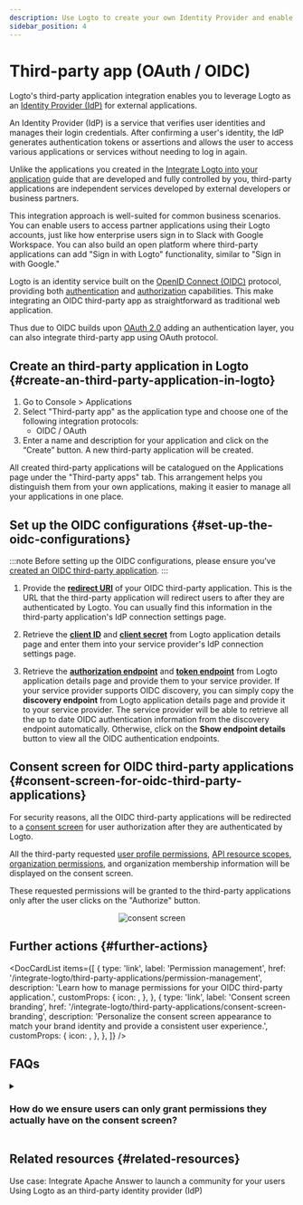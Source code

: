 ```yaml
---
description: Use Logto to create your own Identity Provider and enable SSO for third-party applications. Effortlessly integrate OIDC / OAuth application.
sidebar_position: 4
---
```



# Third-party app (OAuth / OIDC)

Logto's third-party application integration enables you to leverage Logto as an [Identity Provider (IdP)](https://auth.wiki/identity-provider) for external applications.

An Identity Provider (IdP) is a service that verifies user identities and manages their login credentials. After confirming a user's identity, the IdP generates authentication tokens or assertions and allows the user to access various applications or services without needing to log in again.

Unlike the applications you created in the [Integrate Logto into your application](/integrate-logto/integrate-logto-into-your-application) guide that are developed and fully controlled by you, third-party applications are independent services developed by external developers or business partners.

This integration approach is well-suited for common business scenarios. You can enable users to access partner applications using their Logto accounts, just like how enterprise users sign in to Slack with Google Workspace. You can also build an open platform where third-party applications can add "Sign in with Logto" functionality, similar to "Sign in with Google."

Logto is an identity service built on the [OpenID Connect (OIDC)](https://auth.wiki/openid-connect) protocol, providing both [authentication](https://auth.wiki/authentication) and [authorization](https://auth.wiki/authorization) capabilities. This make integrating an OIDC third-party app as straightforward as traditional web application.

Thus due to OIDC builds upon [OAuth 2.0](https://auth.wiki/oauth-2.0) adding an authentication layer, you can also integrate third-party app using OAuth protocol.

## Create an third-party application in Logto \{#create-an-third-party-application-in-logto}

1. Go to <CloudLink to="/applications">Console > Applications</CloudLink>
2. Select "Third-party app" as the application type and choose one of the following integration protocols:
   - OIDC / OAuth
3. Enter a name and description for your application and click on the “Create” button. A new third-party application will be created.

All created third-party applications will be catalogued on the Applications page under the "Third-party apps" tab. This arrangement helps you distinguish them from your own applications, making it easier to manage all your applications in one place.

## Set up the OIDC configurations \{#set-up-the-oidc-configurations}

:::note
Before setting up the OIDC configurations, please ensure you've [created an OIDC third-party application](/quick-starts/third-party-oidc).
:::

1. Provide the [**redirect URI**](/integrate-logto/application-data-structure#redirect-uris) of your OIDC third-party application. This is the URL that the third-party application will redirect users to after they are authenticated by Logto.
   You can usually find this information in the third-party application's IdP connection settings page.

2. Retrieve the [**client ID**](/integrate-logto/application-data-structure#application-id) and [**client secret**](/integrate-logto/application-data-structure#application-secret) from Logto application details page and enter them into your service provider's IdP connection settings page.

3. Retrieve the [**authorization endpoint**](/integrate-logto/application-data-structure#authorization-endpoint) and [**token endpoint**](/integrate-logto/application-data-structure#token-endpoint) from Logto application details page and provide them to your service provider.
   If your service provider supports OIDC discovery, you can simply copy the **discovery endpoint** from Logto application details page and provide it to your service provider. The service provider will be able to retrieve all the up to date OIDC authentication information from the discovery endpoint automatically.
   Otherwise, click on the **Show endpoint details** button to view all the OIDC authentication endpoints.

## Consent screen for OIDC third-party applications \{#consent-screen-for-oidc-third-party-applications}

For security reasons, all the OIDC third-party applications will be redirected to a [consent screen](/end-user-flows/consent-screen) for user authorization after they are authenticated by Logto.

All the third-party requested [user profile permissions](/integrate-logto/third-party-applications/permission-management#user-permissions-user-profile-scopes), [API resource scopes](/integrate-logto/third-party-applications/permission-management#api-resource-permissions-api-resource-scopes), [organization permissions](/integrate-logto/third-party-applications/permission-management#organization-permissions-organization-scopes), and organization membership information will be displayed on the consent screen.

These requested permissions will be granted to the third-party applications only after the user clicks on the "Authorize" button.

<center>
  <img src="/img/assets/consent-screen.webp" alt="consent screen" width={500} />
</center>

## Further actions \{#further-actions}

<DocCardList
  items={[
    {
      type: 'link',
      label: 'Permission management',
      href: '/integrate-logto/third-party-applications/permission-management',
      description: 'Learn how to manage permissions for your OIDC third-party application.',
      customProps: {
        icon: <AuthorizationIcon width={20} height={20} />,
      },
    },
    {
      type: 'link',
      label: 'Consent screen branding',
      href: '/integrate-logto/third-party-applications/consent-screen-branding',
      description:
        'Personalize the consent screen appearance to match your brand identity and provide a consistent user experience.',
      customProps: {
        icon: <CustomizationIcon width={20} height={20} />,
      },
    },
  ]}
/>

## FAQs

<details>
  <summary>

### How do we ensure users can only grant permissions they actually have on the consent screen?

</summary>

Logto uses Role-Based Access Control (RBAC) to manage user permissions. On the consent screen, only scopes (permissions) already assigned to the user—through their roles—will be displayed. If a third-party app requests scopes the user doesn’t have, those will be excluded to prevent unauthorized consent.

To manage this:

- Define [global roles](/authorization/role-based-access-control) or [organization roles](/authorization/organization-template) with specific scopes.
- Assign roles to users based on their access needs.
- Users will inherit scopes from their roles automatically.

</details>

## Related resources \{#related-resources}

<Url href="https://blog.logto.io/logto-apache-answer">
  Use case: Integrate Apache Answer to launch a community for your users
</Url>

<Url href="https://blog.logto.io/logto-as-idp">
  Using Logto as an third-party identity provider (IdP)
</Url>
